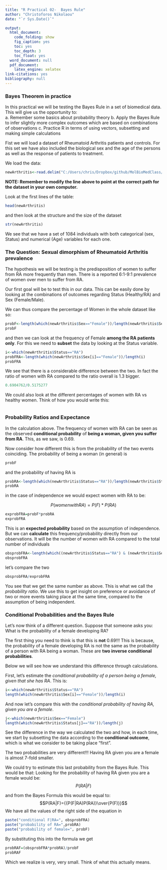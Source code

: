 ---
title: "R Practical 02-  Bayes Rule"
author: "Christoforos Nikolaou"
date: "`r Sys.Date()`"

output:
  html_document:
    code_folding: show
    fig_caption: yes
    toc: yes
    toc_depth: 3
    toc_float: yes
  word_document: null
  pdf_document:
    latex_engine: xelatex
link-citations: yes
bibliography: null
---

### Bayes Theorem in practice
In this practical we will be testing the Bayes Rule in a set of biomedical data. This will give us the opportunity to:  
a. Remember some basics about probability theory
b. Apply the Bayes Rule to infer slightly more complex outcomes which are based on combinations of observations
c. Practice R in terms of using vectors, subsetting and making simple calculations

Fist we will load a dataset of Rheumatoid Arthritis patients and controls. For this set we have also included the biological sex and the age of the persons as well as the response of patients to treatment.

We load the data:
```{r}
newArthritis<-read.delim("C:/Users/chris/Dropbox/github/MolBioMedClass/Datasets/newArthritis.tsv", header=T, sep="\t")

```

**NOTE: Remember to modify the line above to point at the correct path for the dataset in your own computer.**

Look at the first lines of the table:
```{r}
head(newArthritis)
```

and then look at the structure and the size of the dataset
```{r}
str(newArthritis)
```

We see that we have a set of 1084 individuals with both categorical (sex, Status) and numerical (Age) variables for each one.

### The Question: Sexual dimorphism of Rheumatoid Arthritis prevalence
The hypothesis we will be testing is the predisposition of women to suffer from RA more frequently than men. There is a reported 6:1-9:1 prevalence of women over men to suffer from RA. 
  
Our first goal will be to test this in our data.
This can be easily done by looking at the combinations of outcomes regarding Status (Healthy/RA) and Sex (Female/Male).

We can thus compare the percentage of Women in the whole dataset like so:
```{r}
probF<-length(which(newArthritis$Sex=="Female"))/length(newArthritis$Sex)
probF
```
 
and then we can look at the frequency of Female **among the RA patients only**. For this we need to **subset** the data by looking at the Status variable.

```{r}
i<-which(newArthritis$Status=="RA")
probFRA<-length(which(newArthritis$Sex[i]=="Female"))/length(i)
probFRA
```

We see that there is a considerable difference between the two. In fact the ratio of women with RA compared to the ratio overall is 1.3 bigger.

```{r}
0.6904762/0.5175277
```

We could also look at the different percentages of women with RA vs healthy women. Think of how you would write this:

```{r}

```


### Probability Ratios and Expectance

In the calculation above. The frequency of women with RA can be seen as the observed **conditional probability** of **being a woman, given you suffer from RA**.
This, as we saw, is 0.69. 
  
Now consider how different this is from the probability of the two events coinciding. The probability of being a woman (in general) is 

```{r}
probF
```

and the probability of having RA is

```{r}
probRA<-length(which(newArthritis$Status=="RA"))/length(newArthritis$Status)
probRA
```

in the case of independence we would expect women with RA to be:

$$P(women with RA)={P(F)*P(RA)}$$


```{r}
exprobFRA=probF*probRA
exprobFRA
```

This is an **expected probability** based on the assumption of independence. But we can **calculate** this frequency/probability directly from our observations. It will be the number of women with RA compared to the total number of individuals
```{r}
obsprobFRA<-length(which((newArthritis$Status=="RA") & (newArthritis$Sex=="Female")))/length(newArthritis$Sex)
obsprobFRA
```

let's compare the two
```{r}
obsprobFRA/exprobFRA
```

You see that we get the same number as above. This is what we call the *probability ratio*. We use this to get insight on preference or avoidance of two or more events taking place at the same time, compared to the assumption of being independent.

### Conditional Probabilities and the Bayes Rule
Let's now think of a different question. Suppose that someone asks you:  
What is the probability of a female developing RA?

The first thing you need to think is that this is **not** 0.69!!! 
This is because, the probability of a female developing RA is not the same as the probability of a person with RA being a woman. These are **two inverse conditional probabilities**. 

Below we will see how we understand this difference through calculations.

First, let's estimate the _conditional probability of a person being a female, given that she has RA_.
This is:

```{r}
i<-which(newArthritis$Status=="RA")
length(which(newArthritis$Sex[i]=="Female"))/length(i)
```

And now let's compare this with the _conditional probability of having RA, given you are a female_.

```{r}
j<-which(newArthritis$Sex=="Female")
length(which(newArthritis$Status[j]=="RA"))/length(j)
```

See the difference in the way we calculated the two and how, in each time, we start by subsetting the data according to the **conditional outcome**, which is what we consider to be taking place "first".

The two probabilities are very different!!! Having RA given you are a female is almost 7-fold smaller.

We could try to estimate this last probability from the Bayes Rule.
This would be that: 
Looking for the probability of having RA given you are a female would be:  
$$P(RA|F)$$

and from the Bayes Formula this would be equal to:  
$$P(RA|F)={{P(F|RA)P(RA)}\over{P(F)}}$$
We have all the values of the right side of the equation in
```{r}
paste("conditional F|RA=", obsprobFRA)
paste("probability of RA=",probRA)
paste("probability of female=", probF)

```

By substituting this into the formula we get
```{r}
probRAF=(obsprobFRA*probRA)/probF
probRAF
```

Which we realize is very, very small. 
Think of what this actually means.

